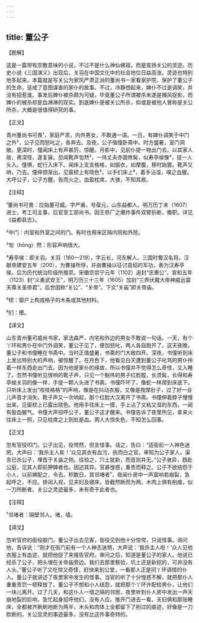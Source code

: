 ```yaml
---
---
---
```

title: 董公子
---




【题解】


这是一篇带有宗教意味的小说，不过不是什么神仙佛祖，而是宣扬关公的灵迹。历史小说《三国演义》出现后，关羽在中国文化中的社会地位日益高涨，灵迹也特别地多起来。本篇就是写关公为家风严肃正派的董尚书一家看家护院，保护了董公子的生命，惩戒了意图谋害的家仆的故事。不过，冷静想起来，婢仆不过是调笑，并没有招惹谁。事发后婢仆被杀颇为可疑，毕竟董公子所谓被杀未遂是捕风捉影，而婢仆的被杀却是血淋淋的现实。到底婢仆是被关公所杀，抑或是被他人冒称是关公所杀，大概是很值得研究的事。


【正文】

青州董尚书可畏¹，家庭严肃，内外男女，不敢通一语。一日，有婢仆调笑于中门之外²，公子见而怒叱之，各奔去。及夜，公子偕僮卧斋中。时方盛暑，室门洞敞。更深时，僮闻床上有声甚厉，惊醒。月影中，见前仆提一物出门去。以其家人故，弗深怪，遂复寐。忽闻靴声訇然³，一伟丈夫赤面修髯，似寿亭侯像⁴，捉一人头入。僮惧，蛇行入床下。闻床上支支格格，如振衣，如摩腹，移时始罢。靴声又响，乃去。僮伸颈渐出，见窗棂上有晓色⁵。以手扪床上⁶，着手沾湿，嗅之血腥。大呼公子，公子方醒。告而火之，血盈枕席。大骇，不知其故。

【注释】


¹董尚书可畏：应指董可威。字严甫，号葆元，山东益都人。明万历丁未（1607）进士，考工司主事，后官至工部尚书。因王恭厂之爆炸事件双臂折断，撤职。详见《益都县志》。

²中门：内室和外室之间的门。有时也用来区隔内院和外院。

³訇（hōng）然：形容声响很大。

⁴寿亭侯：即关羽。关羽（160—219），字云长，河东解人。三国时蜀汉名将。汉献帝建安五年（200），为曹操所俘，并由曹操以征讨袁绍的军功，表为汉寿亭侯。后为历代统治阶级所推崇。宋徽宗崇宁元年（1102）追封“忠惠公”，宣和五年（1123）封“义勇武安王”，明万历三十三年（1605）加封“三界伏魔大帝神威远震天尊关圣帝君”。后世因称“关公”、“关帝”。下文“关庙”即关帝庙。

⁵棂：窗户上构成格子的木条或其他材料。

⁶扪：模。





【译文】


山东青州董可威尚书家，家法森严，内宅和外边的男女不敢说一句话。一天，有个丫环和男仆在中门外调笑，董公子见了，便加怒叱，两人各自跑开了。这天夜晚，董公子和书僮睡在书斋中。当时正值盛暑，书斋的门大敞四开。深夜，书僮听到床上发出特别大的声响，被惊醒了。在月色下，他看见白天遭到董公子叱骂的男仆拎着一样东西走出门去。因为他是家仆的缘故，所以书僮并不觉得怎么奇怪，又入睡了。忽然书僮听见很响的靴子声，只见一个魁伟的男子红脸膛，长须髯，长得和寿亭侯关羽的像一样，手提一颗人头进了书斋。书僮吓坏了，像蛇一样爬到床底下。只听床上发出“吱吱格格”的声响，像是在抖动衣服，又像是按摩肚子，过了好一会儿声音才消失。靴子声又一次响起，那个红脸大汉离开了书斋。书僮伸着脖子慢慢出来，见窗棂上已露出晓色。他用手往床上一摸，手上沾了又粘又湿的东西，一闻有股血腥气。书僮大声招呼公子，董公子这才醒来。书僮告诉了夜里所见，拿来火往床上一照，只见枕席之上到处是血。两人大惊失色，不知怎么回事。


【正文】

忽有官役叩门。公子出见，役愕然，但言怪事。诘之，告曰：“适衙前一人神色迷罔，大声曰：‘我杀主人矣！’众见其衣有血污，执而白之官。审知为公子家人。渠言已杀公子，埋首于关庙之侧。往验之，穴土犹新，而首则并无。”公子骇异，趋赴公庭，见其人即前狎婢者也。因述其异。官甚惶惑，重责而释之。公子不欲结怨于小人，以前婢配之，令去。积数日，其邻堵者⁷，夜闻仆房中一声震响若崩裂，急起呼之，不应。排闼入视，见夫妇及寝床，皆截然断而为两，木肉上俱有削痕，似一刀所断者。关公之灵迹最多，未有奇于此者也。

【注释】


⁷邻堵者：隔壁邻人。堵，墙。





【译文】


忽听官府的衙役敲门。董公子出去见客，衙役见到他十分惊愕，只说怪事。询问他，告诉说：“刚才在衙门前有一个人神志迷惘，大声说：‘我杀主人啦！’众人见他衣服上有血迹，就把他捉了来报告官府。审问之后，知道是董公子的家人。他说已经杀了公子，把头埋在关帝庙旁边。我们去那里察验，坑土还是新挖的，可并没有人头。”董公子听了又吃惊又奇怪，赶快来到公堂，一看那人正是同丫环调情的仆人。董公子就讲述了夜里家中发生的怪事。当官的听了十分惶惑不解，就把那仆人重重责罚一顿释放了。董公子不想和小人结怨，就把那个丫环许配给男仆，让他们一块儿离开。过了几天，和这仆人一墙之隔的邻居，夜里听到仆人房中发出一声天崩地裂的巨响，急忙起身招呼他们，没有人应。推开门进去一看，夫妇俩和那张睡床，全都被齐刷刷地断为两半，木头和肉体上全都留下了削过的痕迹，好像是一刀砍断的。关公显灵的事迹最多，没有比这件事奇特的。